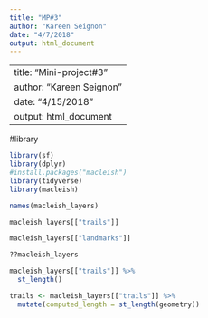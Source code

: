 ```yaml
---
title: "MP#3"
author: "Kareen Seignon"
date: "4/7/2018"
output: html_document
---
```


---
title: "Mini-project#3"
author: "Kareen Seignon"
date: "4/15/2018"
output: html_document
---
#library

```r
library(sf)
library(dplyr)
#install.packages("macleish") 
library(tidyverse)
library(macleish)
```

```r
names(macleish_layers)
```
```r
macleish_layers[["trails"]]
```
```r
macleish_layers[["landmarks"]]
```
```r
??macleish_layers
```
```r
macleish_layers[["trails"]] %>%
  st_length()
```

```r
trails <- macleish_layers[["trails"]] %>%
  mutate(computed_length = st_length(geometry))
```

